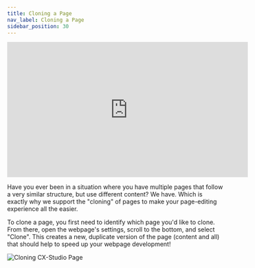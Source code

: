 ```yaml
---
title: Cloning a Page
nav_label: Cloning a Page
sidebar_position: 30
---
```


<iframe width="560" height="315" src="https://www.youtube.com/embed/IrPGk6ORM1c" title="Cloning CX-Studio Pages" frameborder="0" allow="accelerometer; autoplay; clipboard-write; encrypted-media; gyroscope; picture-in-picture; web-share" referrerpolicy="strict-origin-when-cross-origin" allowfullscreen></iframe>

Have you ever been in a situation where you have multiple pages that follow a very similar structure, but use different
content? We have. Which is exactly why we support the "cloning" of pages to make your page-editing experience all the
easier.

To clone a page, you first need to identify which page you'd like to clone. From there, open the webpage's settings,
scroll to the bottom, and select "Clone". This creates a new, duplicate version of the page (content and all) that
should help to speed up your webpage development!

![Cloning CX-Studio Page](/assets/studio/Cloning_a_page.gif)

